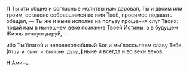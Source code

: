 **П** Ты эти общие и согласные молитвы нам даро­ва́л, Ты и двоим или троим, согласно собравшимся во
имя Твоё, просимое подавать обещал, — Ты же и ныне исполни на пользу прошения слуг Твоих:
подай нам в нынешнем веке познание Твоей Истины, а в будущем Жизнь вечную дару́й, —

ибо Ты́ благой и человеколюбивый Бог и мы́ воссылаем славу Тебе, **[**`Отцу и Сыну и Святому Духу,`**]** ныне и всегда и во веки веков.

**Н** Аминь.
